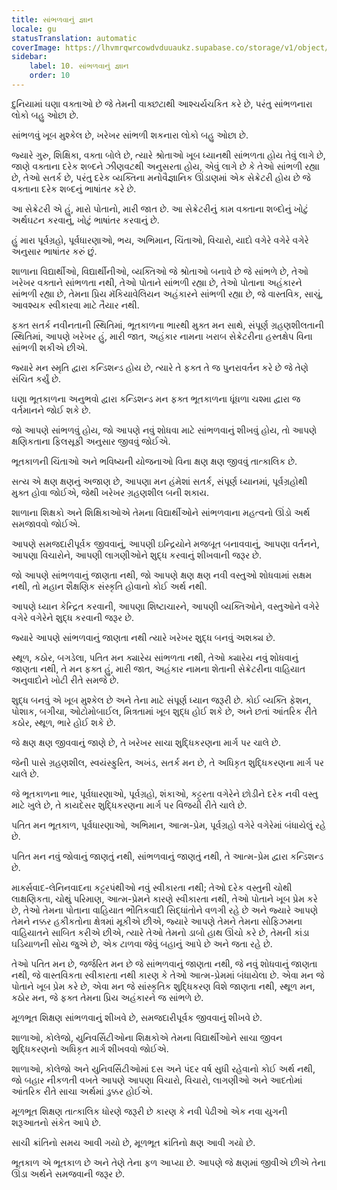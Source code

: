 ```yaml
---
title: સાંભળવાનું જ્ઞાન
locale: gu
statusTranslation: automatic
coverImage: https://lhvmrqwrcowdvduuaukz.supabase.co/storage/v1/object/public/strapi-uploads/small_cover-educacion-fundamental.webp-2d51a7828a2b1309555be27f7e2a61a0.webp
sidebar:
    label: 10. સાંભળવાનું જ્ઞાન
    order: 10
---
```

દુનિયામાં ઘણા વક્તાઓ છે જે તેમની વાક્છટાથી આશ્ચર્યચકિત કરે છે, પરંતુ સાંભળનારા લોકો બહુ ઓછા છે.

સાંભળવું ખૂબ મુશ્કેલ છે, ખરેખર સાંભળી શકનારા લોકો બહુ ઓછા છે.

જ્યારે ગુરુ, શિક્ષિકા, વક્તા બોલે છે, ત્યારે શ્રોતાઓ ખૂબ ધ્યાનથી સાંભળતા હોય તેવું લાગે છે, જાણે વક્તાના દરેક શબ્દને ઝીણવટથી અનુસરતા હોય, એવું લાગે છે કે તેઓ સાંભળી રહ્યા છે, તેઓ સતર્ક છે, પરંતુ દરેક વ્યક્તિના મનોવૈજ્ઞાનિક ઊંડાણમાં એક સેક્રેટરી હોય છે જે વક્તાના દરેક શબ્દનું ભાષાંતર કરે છે.

આ સેક્રેટરી એ હું, મારો પોતાનો, મારી જાત છે. આ સેક્રેટરીનું કામ વક્તાના શબ્દોનું ખોટું અર્થઘટન કરવાનું, ખોટું ભાષાંતર કરવાનું છે.

હું મારા પૂર્વગ્રહો, પૂર્વધારણાઓ, ભય, અભિમાન, ચિંતાઓ, વિચારો, યાદો વગેરે વગેરે વગેરે અનુસાર ભાષાંતર કરું છું.

શાળાના વિદ્યાર્થીઓ, વિદ્યાર્થીનીઓ, વ્યક્તિઓ જે શ્રોતાઓ બનાવે છે જે સાંભળે છે, તેઓ ખરેખર વક્તાને સાંભળતા નથી, તેઓ પોતાને સાંભળી રહ્યા છે, તેઓ પોતાના અહંકારને સાંભળી રહ્યા છે, તેમના પ્રિય મૅકિયાવેલિયન અહંકારને સાંભળી રહ્યા છે, જે વાસ્તવિક, સાચું, આવશ્યક સ્વીકારવા માટે તૈયાર નથી.

ફક્ત સતર્ક નવીનતાની સ્થિતિમાં, ભૂતકાળના ભારથી મુક્ત મન સાથે, સંપૂર્ણ ગ્રહણશીલતાની સ્થિતિમાં, આપણે ખરેખર હું, મારી જાત, અહંકાર નામના ખરાબ સેક્રેટરીના હસ્તક્ષેપ વિના સાંભળી શકીએ છીએ.

જ્યારે મન સ્મૃતિ દ્વારા કન્ડિશન્ડ હોય છે, ત્યારે તે ફક્ત તે જ પુનરાવર્તન કરે છે જે તેણે સંચિત કર્યું છે.

ઘણા ભૂતકાળના અનુભવો દ્વારા કન્ડિશન્ડ મન ફક્ત ભૂતકાળના ધૂંધળા ચશ્મા દ્વારા જ વર્તમાનને જોઈ શકે છે.

જો આપણે સાંભળવું હોય, જો આપણે નવું શોધવા માટે સાંભળવાનું શીખવું હોય, તો આપણે ક્ષણિકતાના ફિલસૂફી અનુસાર જીવવું જોઈએ.

ભૂતકાળની ચિંતાઓ અને ભવિષ્યની યોજનાઓ વિના ક્ષણ ક્ષણ જીવવું તાત્કાલિક છે.

સત્ય એ ક્ષણ ક્ષણનું અજાણ છે, આપણા મન હંમેશાં સતર્ક, સંપૂર્ણ ધ્યાનમાં, પૂર્વગ્રહોથી મુક્ત હોવા જોઈએ, જેથી ખરેખર ગ્રહણશીલ બની શકાય.

શાળાના શિક્ષકો અને શિક્ષિકાઓએ તેમના વિદ્યાર્થીઓને સાંભળવાના મહત્વનો ઊંડો અર્થ સમજાવવો જોઈએ.

આપણે સમજદારીપૂર્વક જીવવાનું, આપણી ઇન્દ્રિયોને મજબૂત બનાવવાનું, આપણા વર્તનને, આપણા વિચારોને, આપણી લાગણીઓને શુદ્ધ કરવાનું શીખવાની જરૂર છે.

જો આપણે સાંભળવાનું જાણતા નથી, જો આપણે ક્ષણ ક્ષણ નવી વસ્તુઓ શોધવામાં સક્ષમ નથી, તો મહાન શૈક્ષણિક સંસ્કૃતિ હોવાનો કોઈ અર્થ નથી.

આપણે ધ્યાન કેન્દ્રિત કરવાની, આપણા શિષ્ટાચારને, આપણી વ્યક્તિઓને, વસ્તુઓને વગેરે વગેરે વગેરેને શુદ્ધ કરવાની જરૂર છે.

જ્યારે આપણે સાંભળવાનું જાણતા નથી ત્યારે ખરેખર શુદ્ધ બનવું અશક્ય છે.

સ્થૂળ, કઠોર, બગડેલા, પતિત મન ક્યારેય સાંભળતા નથી, તેઓ ક્યારેય નવું શોધવાનું જાણતા નથી, તે મન ફક્ત હું, મારી જાત, અહંકાર નામના શેતાની સેક્રેટરીના વાહિયાત અનુવાદોને ખોટી રીતે સમજે છે.

શુદ્ધ બનવું એ ખૂબ મુશ્કેલ છે અને તેના માટે સંપૂર્ણ ધ્યાન જરૂરી છે. કોઈ વ્યક્તિ ફેશન, પોશાક, બગીચા, ઓટોમોબાઈલ, મિત્રતામાં ખૂબ શુદ્ધ હોઈ શકે છે, અને છતાં આંતરિક રીતે કઠોર, સ્થૂળ, ભારે હોઈ શકે છે.

જે ક્ષણ ક્ષણ જીવવાનું જાણે છે, તે ખરેખર સાચા શુદ્ધિકરણના માર્ગ પર ચાલે છે.

જેની પાસે ગ્રહણશીલ, સ્વયંસ્ફુરિત, અખંડ, સતર્ક મન છે, તે અધિકૃત શુદ્ધિકરણના માર્ગ પર ચાલે છે.

જે ભૂતકાળના ભાર, પૂર્વધારણાઓ, પૂર્વગ્રહો, શંકાઓ, કટ્ટરતા વગેરેને છોડીને દરેક નવી વસ્તુ માટે ખુલે છે, તે કાયદેસર શુદ્ધિકરણના માર્ગ પર વિજયી રીતે ચાલે છે.

પતિત મન ભૂતકાળ, પૂર્વધારણાઓ, અભિમાન, આત્મ-પ્રેમ, પૂર્વગ્રહો વગેરે વગેરેમાં બંધાયેલું રહે છે.

પતિત મન નવું જોવાનું જાણતું નથી, સાંભળવાનું જાણતું નથી, તે આત્મ-પ્રેમ દ્વારા કન્ડિશન્ડ છે.

માર્ક્સવાદ-લેનિનવાદના કટ્ટરપંથીઓ નવું સ્વીકારતા નથી; તેઓ દરેક વસ્તુની ચોથી લાક્ષણિકતા, ચોથું પરિમાણ, આત્મ-પ્રેમને કારણે સ્વીકારતા નથી, તેઓ પોતાને ખૂબ પ્રેમ કરે છે, તેઓ તેમના પોતાના વાહિયાત ભૌતિકવાદી સિદ્ધાંતોને વળગી રહે છે અને જ્યારે આપણે તેમને નક્કર હકીકતોના ક્ષેત્રમાં મૂકીએ છીએ, જ્યારે આપણે તેમને તેમના સોફિઝમના વાહિયાતને સાબિત કરીએ છીએ, ત્યારે તેઓ તેમનો ડાબો હાથ ઊંચો કરે છે, તેમની કાંડા ઘડિયાળની સોય જુએ છે, એક ટાળવા જેવું બહાનું આપે છે અને જતા રહે છે.

તેઓ પતિત મન છે, જર્જરિત મન છે જે સાંભળવાનું જાણતા નથી, જે નવું શોધવાનું જાણતા નથી, જે વાસ્તવિકતા સ્વીકારતા નથી કારણ કે તેઓ આત્મ-પ્રેમમાં બંધાયેલા છે. એવા મન જે પોતાને ખૂબ પ્રેમ કરે છે, એવા મન જે સાંસ્કૃતિક શુદ્ધિકરણ વિશે જાણતા નથી, સ્થૂળ મન, કઠોર મન, જે ફક્ત તેમના પ્રિય અહંકારને જ સાંભળે છે.

મૂળભૂત શિક્ષણ સાંભળવાનું શીખવે છે, સમજદારીપૂર્વક જીવવાનું શીખવે છે.

શાળાઓ, કોલેજો, યુનિવર્સિટીઓના શિક્ષકોએ તેમના વિદ્યાર્થીઓને સાચા જીવન શુદ્ધિકરણનો અધિકૃત માર્ગ શીખવવો જોઈએ.

શાળાઓ, કોલેજો અને યુનિવર્સિટીઓમાં દસ અને પંદર વર્ષ સુધી રહેવાનો કોઈ અર્થ નથી, જો બહાર નીકળતી વખતે આપણે આપણા વિચારો, વિચારો, લાગણીઓ અને આદતોમાં આંતરિક રીતે સાચા અર્થમાં ડુક્કર હોઈએ.

મૂળભૂત શિક્ષણ તાત્કાલિક ધોરણે જરૂરી છે કારણ કે નવી પેઢીઓ એક નવા યુગની શરૂઆતનો સંકેત આપે છે.

સાચી ક્રાંતિનો સમય આવી ગયો છે, મૂળભૂત ક્રાંતિનો ક્ષણ આવી ગયો છે.

ભૂતકાળ એ ભૂતકાળ છે અને તેણે તેના ફળ આપ્યા છે. આપણે જે ક્ષણમાં જીવીએ છીએ તેના ઊંડા અર્થને સમજવાની જરૂર છે.

